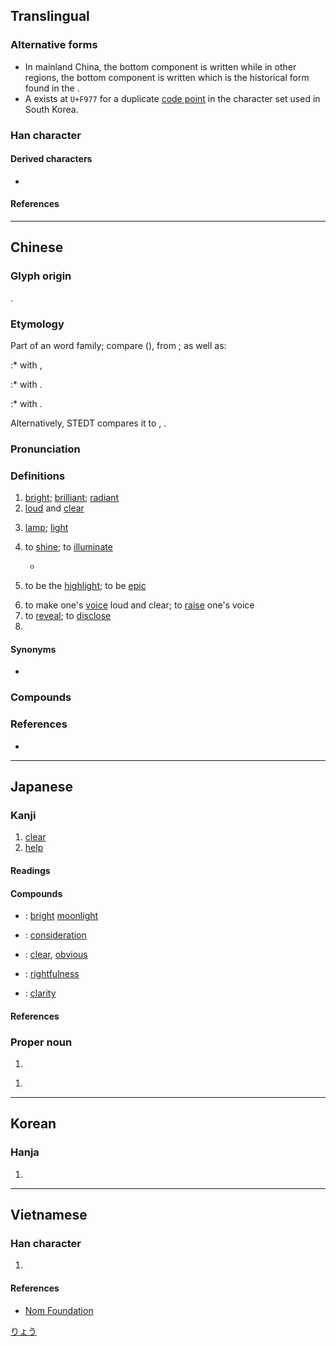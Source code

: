 {{also|𠅙}}
{{character info}}
{{character info|0xf977}}
==Translingual==
{{stroke order|type=gbw|strokes=9}}

===Alternative forms===
* In mainland China, the bottom component is written {{l|mul|几}} while in other regions, the bottom component is written {{l|mul|儿}} which is the historical form found in the {{w|Kangxi dictionary}}.
* A {{w|CJK Compatibility Ideographs|CJK compatibility ideograph}} exists at <code>U+F977</code> for a duplicate [[code point]] in the {{w|KS X 1001}} character set used in South Korea. <!-- Refer https://en.wiktionary.org/wiki/Index:Korean/Hanja/KS_X_1001_hangyol_code -->

===Han character===
{{Han char|rn=8|rad=亠|as=07|sn=9|four=00217|canj=YRBU|ids=⿳亠口冗,⿱⿳亠口冖几(G),⿱⿳亠口冖儿(HTJK,<code>U+F977</code>)}}

====Derived characters====
* {{l|mul|[[𬾻]], [[喨]], [[湸]], [[𫮌]], [[𫱍]], [[𢝋]], [[𪱧]], [[𭦾]], [[𪳄]], [[煷]], [[𤦻]], [[𭿏]], [[𮎝]], [[𮖞]], [[𭀴]], [[𭧓]], [[𮛽]], [[𨩎]], [[𭿧]], [[𩹗]]}}

====References====
{{Han ref|kx=0089.040|dkj=00304|dj=0188.100|hdz=10286.030|uh=4EAE}}
{{Han ref|uh=F977}}

----

==Chinese==
{{zh-forms|alt=𠅙}}

===Glyph origin===
{{Han etym}}
{{Han compound|人|京|ls=ic|ls2=psc|c1=s|c2=p|t1=person|t2=building; tower}}.

===Etymology===
Part of an {{der|zh|aav}} word family; compare {{cog|km|tr=-rāṃṅa|t=to be light; to be bright}} ({{zh-ref|Schuessler, 2007}}), from {{cog|mkh-pro|*raaŋʔ||light; to shine}}; as well as:
:* {{m|km|ស្រាំង||to be pale; to be colourless}} with {{och-l|爽}},
:* {{m|km|tr=brāṅa|t=to grow light (after dark)}} with {{och-l|炳}}.
:* {{m|km|បំព្រាង||to shed a pale light}} with {{och-l|明}}.

Alternatively, STEDT compares it to  {{cog|tbq-kuk-pro|*klaaŋ-I}}, {{m|tbq-kuk-pro|*klaan-II||to shine; light; bright}}.

===Pronunciation===
{{zh-pron
|m=liàng,liáng
|m-s=niang4
|c=loeng6
|c-t=
|g=liong5
|h=pfs=liong;gd=liong4
|j=lion3
|mb=liōng
|md=liông
|mn=liāng/xm,qz,tw:liōng
|mn_note=Xiamen, Quanzhou, Taiwan: liāng - colloquial; liōng - literary
|mn-t=liang6
|w=3lian
|x=lian5
|mc=y
|oc=y
|ma=y
|cat=a,n,pn
}}

===Definitions===
{{zh-hanzi}}

# [[bright]]; [[brilliant]]; [[radiant]]
# [[loud]] and [[clear]]
# {{lb|zh|dialectal Mandarin|dialectal Wu|Xiang}} [[lamp]]; [[light]]
# to [[shine]]; to [[illuminate]]
#: {{zh-x|^亮 ^島|tr='''Liông'''-dō̤|{{w|Liang Island|'''Liang''' Island}}, Beigan, Lienchiang (Matsu), ROC (Taiwan)|3=MD}}
#* {{zh-x|天色 已 暗 啦　星星{xing} 也 亮 啦|The sky has already darkened, and the stars have begun to show|ref={{w2|zh|張露}} (lyricist {{w2|zh|秦冠}}), {{lang|zh|《小小羊兒要回家》}}}}
# {{lb|zh|neologism}} to be the [[highlight]]; to be [[epic]]
# to make one's [[voice]] loud and clear; to [[raise]] one's voice
# to [[reveal]]; to [[disclose]]
# {{surname|zh}}

====Synonyms====
{{zh-dial}}
{{zh-dial|光}}
{{zh-dial|燈}}
* {{s|loud and clear}}
{{zh-syn-saurus|響亮}}

===Compounds===
{{zh-der|不亮|了亮|亮像|亮光|亮光光|亮光漆|亮光蠟|亮兒|亮堂|亮堂堂|亮場子|亮子|亮富|亮察|亮底兒|亮底牌|亮度|亮晃晃|亮晶晶|亮梆子|亮槅|亮漆|亮灼灼|亮片|亮盒子搖|亮直|亮相|亮眼人|亮票|亮節|亮紅燈|亮紗|亮色調|亮藍|亮話|亮醜|亮錚錚|亮鐘|亮陰|亮麗|俐亮|傍亮兒|光亮|利亮|嘹亮|大天亮|大天白亮|天亮|宏亮|庾亮|弼亮|心明眼亮|憀亮|打亮梆子|敞亮|明亮|明亮亮|明亮隔|明淨敞亮|晶亮|晶晶亮亮|月亮|月亮門兒|油亮|洪亮|清亮|漂亮|漂亮話|瀏亮|火亮|烏亮|照亮|熠熠閃亮|爍亮|發亮|白得發亮|眼明心亮|瞭亮|矇矇亮|破天亮|簡朝亮|翼亮|虯鏤亮槅|見亮|諸葛亮|豁亮|豁達明亮|貞亮|貞風亮節|趁亮兒|蹦兒亮|透亮|通亮|閃亮|陳亮|雪亮|響亮|響亮話|高風亮節|鮮亮|鮮眉亮眼|麻麻亮|點亮|月亮湖|郭亮|亮家堖}}

===References===
* {{R:yue:Hanzi}}

{{zh-cat|Beginning}}

----

==Japanese==

===Kanji===
{{ja-kanji|grade=n|rs=亠07}}

# [[clear]]
# [[help]]

====Readings====
{{ja-readings
|goon=ろう<らう
|kanon=りょう<りやう
|kun=あき-らか, すけ-
|nanori=あき, あきら, きょう, たすく, ふさ, まこと, よし
}}

====Compounds====
* {{ja-r|亮月|りょうげつ}}: [[bright]] [[moonlight]]
* {{ja-r|亮察|りょうさつ}}: [[consideration]]
* {{ja-r|亮然|りょうぜん}}: [[clear]], [[obvious]]
* {{ja-r|亮直|りょうちょく}}: [[rightfulness]]
* {{ja-r|明亮|めいりょう}}: [[clarity]]

====References====
{{ja-kref
|jis=4E3C
|ku=4628
|shift=97ba
|euc=CEBC
|freq=1821
|nelson=302
|newnelson=95
|halpern=2071
|kld=1313
|heisig=2920
|tuttle=2j7.6
}}

===Proper noun===
{{ja-pos|りょう|hhira=りやう|proper}}

# {{given name|ja|male}}

{{ja-pos|あきら|proper}}

# {{given name|ja|male}}

[[Category:Japanese male given names|りょう]]

----

==Korean==

===Hanja===
{{ko-hanja|량}}

# {{rfdef|ko|sort=亠07}}

----

==Vietnamese==

===Han character===
{{vi-readings|reading=[[lượng]]|rs=亠07}}

# {{rfdef|vi|sort=亠07}}

====References====
* [http://nomfoundation.org/common/nom_details.php?codepoint=4eae Nom Foundation]